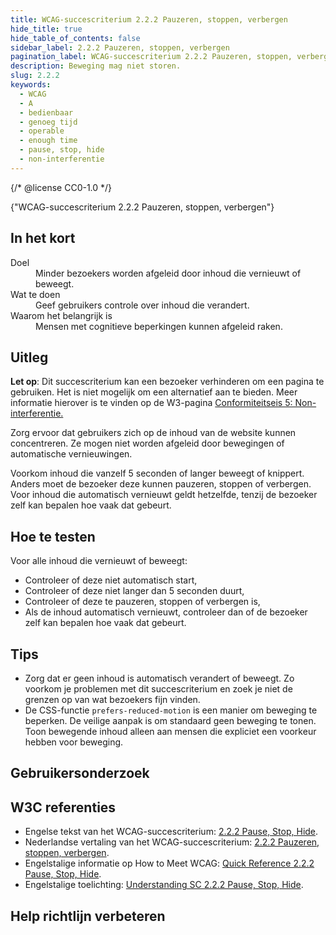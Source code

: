 ```yaml
---
title: WCAG-succescriterium 2.2.2 Pauzeren, stoppen, verbergen
hide_title: true
hide_table_of_contents: false
sidebar_label: 2.2.2 Pauzeren, stoppen, verbergen
pagination_label: WCAG-succescriterium 2.2.2 Pauzeren, stoppen, verbergen
description: Beweging mag niet storen.
slug: 2.2.2
keywords:
  - WCAG
  - A
  - bedienbaar
  - genoeg tijd
  - operable
  - enough time
  - pause, stop, hide
  - non-interferentie
---
```


{/* @license CC0-1.0 */}


<WcagHeadingGroup level={1} conformanceLevel="Niveau A">
  {"WCAG-succescriterium 2.2.2 Pauzeren, stoppen, verbergen"}
</WcagHeadingGroup>

## In het kort

<dl>
  <div class="dl__item">
    <dt class="dl__term">Doel</dt>
    <dd class="dl__definition">Minder bezoekers worden afgeleid door inhoud die vernieuwt of beweegt.</dd>
  </div>
  <div class="dl__item">
    <dt class="dl__term">Wat te doen</dt>
    <dd class="dl__definition">Geef gebruikers controle over inhoud die verandert.</dd>
  </div>
  <div class="dl__item">
    <dt class="dl__term">Waarom het belangrijk is</dt>
    <dd class="dl__definition">Mensen met cognitieve beperkingen kunnen afgeleid raken.</dd>
  </div>
</dl>

## Uitleg

<Summary />

**Let op**: Dit succescriterium kan een bezoeker verhinderen om een pagina te gebruiken. Het is niet mogelijk om een alternatief aan te bieden. Meer informatie hierover is te vinden op de W3-pagina [ Conformiteitseis 5: Non-interferentie.](https://www.w3.org/Translations/WCAG22-nl/#cc5)

Zorg ervoor dat gebruikers zich op de inhoud van de website kunnen concentreren. Ze mogen niet worden afgeleid door bewegingen of automatische vernieuwingen.

Voorkom inhoud die vanzelf 5 seconden of langer beweegt of knippert. Anders moet de bezoeker deze kunnen pauzeren, stoppen of verbergen.
Voor inhoud die automatisch vernieuwt geldt hetzelfde, tenzij de bezoeker zelf kan bepalen hoe vaak dat gebeurt.

## Hoe te testen

Voor alle inhoud die vernieuwt of beweegt:

- Controleer of deze niet automatisch start,
- Controleer of deze niet langer dan 5 seconden duurt,
- Controleer of deze te pauzeren, stoppen of verbergen is,
- Als de inhoud automatisch vernieuwt, controleer dan of de bezoeker zelf kan bepalen hoe vaak dat gebeurt.

## Tips

- Zorg dat er geen inhoud is automatisch verandert of beweegt. Zo voorkom je problemen met dit succescriterium en zoek je niet de grenzen op van wat bezoekers fijn vinden.
- De CSS-functie `prefers-reduced-motion` is een manier om beweging te beperken. De veilige aanpak is om standaard geen beweging te tonen. Toon bewegende inhoud alleen aan mensen die expliciet een voorkeur hebben voor beweging.

## Gebruikersonderzoek

<CTAGebruikersonderzoek />

## W3C referenties

- Engelse tekst van het WCAG-succescriterium: [<span lang="en">2.2.2 Pause, Stop, Hide</span>](https://www.w3.org/TR/WCAG22/#pause-stop-hide).
- Nederlandse vertaling van het WCAG-succescriterium: [2.2.2 Pauzeren, stoppen, verbergen](https://www.w3.org/Translations/WCAG22-nl/#pause-stop-hide).
- Engelstalige informatie op <span lang="en">How to Meet WCAG</span>: [<span lang="en">Quick Reference 2.2.2 Pause, Stop, Hide</span>](https://www.w3.org/WAI/WCAG22/quickref/#pause-stop-hide).
- Engelstalige toelichting: [<span lang="en">Understanding SC 2.2.2 Pause, Stop, Hide</span>](https://www.w3.org/WAI/WCAG22/Understanding/pause-stop-hide.html).

<SpotlightSection>
  <Markdown omitH1 headinglevel={3}>
    <Disclaimer />
  </Markdown>
</SpotlightSection>

## Help richtlijn verbeteren

<Markdown omitH1 headinglevel={3}>
  <WCAGFooterInfo />
</Markdown>
